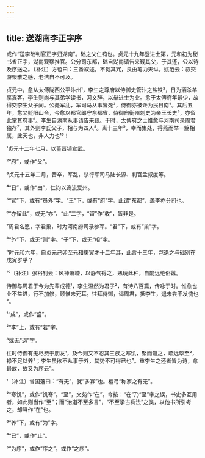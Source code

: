 ```yaml
---
---
---
```

title: 送湖南李正字序
---







或作“送李础判官正字归湖南”。础之父仁钧也。贞元十九年登进士第，元和初为秘书省正字，湖南观察推官。公分司东都，础自湖南请告来觐其父，于其还，公以诗及序送之。〔补注〕方苞曰：三番叙述，不觉其冗，良由笔力天纵。姚范云：叙交游聚散之感，老洁自不可及。

贞元中，愈从太傅陇西公平汴州¹，李生之尊府以侍御史管汴之盐铁²，日为酒杀羊享宾客，李生则尚与其弟学读书，习文辞，以举进士为业。愈于太傅府年最少，故得交李生父子间。公薨军乱，军司马从事皆死³，侍御亦被谗为民日南⁴。其后五年，愈又贬阳山令，今愈以都官郎守东都省，侍御自衡州刺史为亲王长史⁵，亦留此掌其府事⁶。李生自湖南从事请告来觐。于时，太傅府之士惟愈与河南司录周君独存⁷，其外则李氏父子，相与为四人⁸。离十三年⁹，幸而集处，得燕而举一觞相属，此天也，非人力也¹⁰！

¹贞元十二年七月，以董晋镇宣武。

²“府”，或作“父”。

³贞元十五年二月，晋卒，军乱，杀行军司马陆长源、判官孟叔度等。

⁴“日”，或作“由”，仁钧以谗流爱州。

⁵“官”下，或有“员外”字。“王”下，或有“府”字。此谓“东都”，盖李亦分司也。

⁶“亦留此”，或无“亦”、“此”二字，“留”作“收”，皆非是。

⁷周君名愿，字君巢，时为河南府司录参军。“君”下，或有“巢”字。

⁸“外”下，或无“则”字。“子”下，或无“相”字。

⁹时元和六年，自贞元己卯至元和庚寅才十二年耳，此言十三年，岂退之与础别在戊寅岁乎？

¹⁰〔补注〕张裕钊云：风神萧竦，以静气得之，熟玩此种，自能远绝俗嚣。

侍御与周君于今为先辈成德¹，李生温然为君子²，有诗八百篇，传咏于时。惟愈也业不益进，行不加修，顾惟未死耳。往拜侍御，谒周君，抵李生，退未尝不发愧也³。

¹“成”，或作“盛”。

²“李”上，或有“若”字。

³或无“退”字。

往时侍御有无尽费于朋友¹，及今则又不忍其三族之寒饥，聚而馆之，疏远毕至²，禄不足以养³；李生虽欲不从事于外，其势不可得已也⁴。重李生之还者皆为诗，愈最故，故又为序云⁵。

¹〔补注〕曾国藩曰：“有无”，犹“多寡”也。檀弓“称家之有无”。

²“寒饥”，或作“饥寒”。“至”，文苑作“在”。今按：“在”乃“至”字之误，书史多互用者，如此则当作“至”；而“治道不至多言”，“不至学古兵法”之类，以他书所引考之，却当作“在”也。

³“养”下，或有“为”字。

⁴“已”，或作“止”。

⁵“为序”，或作“序之”，或作“之序”。